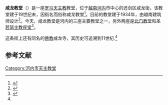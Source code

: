 {{Infobox church
| name                   = 咸龙教堂
| fullname               = Nhà thờ Hàm Long
| image                  = Ham Long Church.png
| caption                = 内部
| coordinates            = {{coord|21.018636|105.853931|type:landmark_region:VI}}
| location               = [[河内|河内]]
| country                = {{VIE}}
| denomination           = [[天主教|天主教]]
| founded date           = 1934
}}
'''咸龙教堂'''（{{lang-vi|Nhà thờ Hàm Long}}）是一座[[罗马天主教|罗马天主教]]教堂，位于[[越南|越南]][[河内|河内]]市中心的还剑区咸龙街。该教堂建于19世纪末，因街名而俗称咸龙教堂<ref name=laodong>{{cite web |url=http://www.laodong.com.vn/Home/Pho-Ham-Long/20073/27259.laodong |title=Phố Hàm Long |language=vi |publisher=Laodong.com.vn |author=Lê Sỹ Tứ |date=2007-03-14 |deadurl=yes |archiveurl=https://web.archive.org/web/20100115080530/http://www.laodong.com.vn/Home/Pho-Ham-Long/20073/27259.laodong |archivedate=2010-01-15 |accessdate=2011-05-15 }}</ref>。目前的教堂建于1934年，由越南建筑师设计<ref>{{cite web |url=http://www.hanoi.gov.vn/web/guest/home;jsessionid=E331C55AAA1E97770A09773F2F588C4A |title=Nhà thờ Hàm Long |language=vi |publisher=Hanoi.gov.vn |deadurl=yes |archiveurl=https://web.archive.org/web/20110727074449/http://www.hanoi.gov.vn/web/guest/home%3Bjsessionid%3DE331C55AAA1E97770A09773F2F588C4A |archivedate=2011-07-27 |accessdate=2011-05-15 }}</ref>。今天，咸龙教堂是河内的三座主要教堂之一，另外两座是[[北门教堂_(河内)|北门教堂]]和[[圣若瑟主教座堂_(河内)|圣若瑟主教座堂]]<ref>{{cite web |url= |title=Hanoi and its churches sparkle splendidly for Christmas |publisher=Vietnamnet.vn |date=2009-12-24}}</ref>。 

这条街上还有同名的[[佛教|佛教]]咸龙寺，其历史可追溯到11世纪.<ref name=laodong/>

==参考文献==
{{Reflist|2}}
{{河内市旅游}}
{{越南教堂}}
[[Category:河内市天主教堂|Category:河内市天主教堂]]